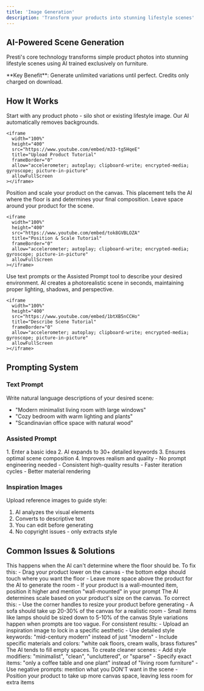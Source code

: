 ```yaml
---
title: 'Image Generation'
description: 'Transform your products into stunning lifestyle scenes'
---
```


## AI-Powered Scene Generation

Presti's core technology transforms simple product photos into stunning lifestyle scenes using AI trained exclusively on furniture.

<Info>
  **Key Benefit**: Generate unlimited variations until perfect. Credits only charged on download.
</Info>

## How It Works

<Steps>
  <Step title="Upload Product">
    Start with any product photo - silo shot or existing lifestyle image. Our AI automatically removes backgrounds.
    
    <iframe
      width="100%"
      height="400"
      src="https://www.youtube.com/embed/m33-tg5HqeE"
      title="Upload Product Tutorial"
      frameBorder="0"
      allow="accelerometer; autoplay; clipboard-write; encrypted-media; gyroscope; picture-in-picture"
      allowFullScreen
    ></iframe>
  </Step>
  <Step title="Position & Scale">
    Position and scale your product on the canvas. This placement tells the AI where the floor is and determines your final composition. Leave space around your product for the scene.
    
    <iframe
      width="100%"
      height="400"
      src="https://www.youtube.com/embed/tok8GVBLOZA"
      title="Position & Scale Tutorial"
      frameBorder="0"
      allow="accelerometer; autoplay; clipboard-write; encrypted-media; gyroscope; picture-in-picture"
      allowFullScreen
    ></iframe>
  </Step>
  <Step title="Describe Scene & Generate">
    Use text prompts or the Assisted Prompt tool to describe your desired environment. AI creates a photorealistic scene in seconds, maintaining proper lighting, shadows, and perspective.
    
    <iframe
      width="100%"
      height="400"
      src="https://www.youtube.com/embed/1btXB5nCCHo"
      title="Describe Scene Tutorial"
      frameBorder="0"
      allow="accelerometer; autoplay; clipboard-write; encrypted-media; gyroscope; picture-in-picture"
      allowFullScreen
    ></iframe>
  </Step>
</Steps>

## Prompting System

### Text Prompt
Write natural language descriptions of your desired scene:
- "Modern minimalist living room with large windows"
- "Cozy bedroom with warm lighting and plants"
- "Scandinavian office space with natural wood"

### Assisted Prompt
<Tabs>
  <Tab title="How it Works">
    1. Enter a basic idea
    2. AI expands to 30+ detailed keywords
    3. Ensures optimal scene composition
    4. Improves realism and quality
  </Tab>
  <Tab title="Benefits">
    - No prompt engineering needed
    - Consistent high-quality results
    - Faster iteration cycles
    - Better material rendering
  </Tab>
</Tabs>

### Inspiration Images
Upload reference images to guide style:
1. AI analyzes the visual elements
2. Converts to descriptive text
3. You can edit before generating
4. No copyright issues - only extracts style

## Common Issues & Solutions

<AccordionGroup>
  <Accordion title="Why does my product appear floating?">
    This happens when the AI can't determine where the floor should be. To fix this:
    - Drag your product lower on the canvas - the bottom edge should touch where you want the floor
    - Leave more space above the product for the AI to generate the room
    - If your product is a wall-mounted item, position it higher and mention "wall-mounted" in your prompt
  </Accordion>
  <Accordion title="Why are the scale relationships wrong?">
    The AI determines scale based on your product's size on the canvas. To correct this:
    - Use the corner handles to resize your product before generating
    - A sofa should take up 20-30% of the canvas for a realistic room
    - Small items like lamps should be sized down to 5-10% of the canvas
  </Accordion>
  <Accordion title="Why is the style inconsistent?">
    Style variations happen when prompts are too vague. For consistent results:
    - Upload an inspiration image to lock in a specific aesthetic
    - Use detailed style keywords: "mid-century modern" instead of just "modern"
    - Include specific materials and colors: "white oak floors, cream walls, brass fixtures"
  </Accordion>
  <Accordion title="Why are my scenes over-cluttered?">
    The AI tends to fill empty spaces. To create cleaner scenes:
    - Add style modifiers: "minimalist", "clean", "uncluttered", or "sparse"
    - Specify exact items: "only a coffee table and one plant" instead of "living room furniture"
    - Use negative prompts: mention what you DON'T want in the scene
    - Position your product to take up more canvas space, leaving less room for extra items
  </Accordion>
</AccordionGroup>


